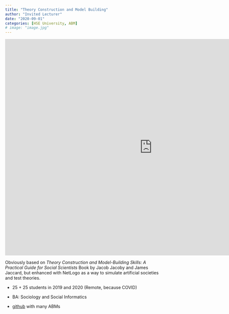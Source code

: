 ```yaml
---
title: "Theory Construction and Model Building"
author: "Invited Lecturer"
date: "2020-09-01"
categories: [HSE University, ABM]
# image: "image.jpg"
---
```


::: {div}
<iframe src="https://docs.google.com/presentation/d/e/2PACX-1vTo5G1EPLFji4hMlZItgqqAlAacMf2fmAvxgcvq2ffukwpyPZ3aPi4kwtCUDWX7YmL-jRiNXg-tsWih/embed?start=false&amp;loop=false&amp;delayms=3000" frameborder="0" width="960" height="708" allowfullscreen="true" mozallowfullscreen="true" webkitallowfullscreen="true">

</iframe>
:::

Obviously based on _Theory Construction and Model-Building Skills: A Practical Guide for Social Scientists_ Book by Jacob Jacoby and James Jaccard, but enhanced with NetLogo as a way to simulate artificial societies and test theories.


-   25 + 25 students in 2019 and 2020 (Remote, because COVID)

-   BA: Sociology and Social Informatics

-   [github](https://github.com/vvseva/AMB) with many ABMs

